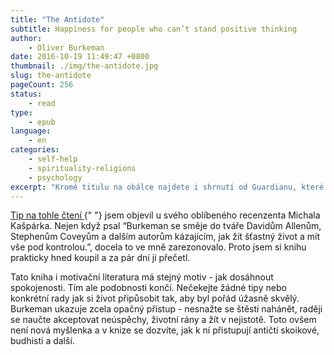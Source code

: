 ```yaml
---
title: "The Antidote"
subtitle: Happiness for people who can’t stand positive thinking
author:
    - Oliver Burkeman
date: 2016-10-19 11:49:47 +0800
thumbnail: ./img/the-antidote.jpg
slug: the-antidote
pageCount: 256
status:
    - read
type:
    - epub
language:
    - en
categories:
    - self-help
    - spirituality-religions
    - psychology
excerpt: "Kromě titulu na obálce najdete i shrnutí od Guardianu, které zní: <em>A bracing detox for the self-help junkie</em>, čili Osvěžující detox pro feťáky osobního rozvoje. Burkeman v knize tvrdí, že ke štěstí a spokojenosti vede jiná cesta, než v zběsilé honbě za lepší budoucností, neustálé vizualizaci úspěchů nebo dalších postupech, které hlásájí autoři self-help literatury. Pokud se totiž snažíte dosáhnout dokonalého výsledku, nejspíš se vám to nepovede a budete rozladění, přestože samotný výkon může být vynikající. Jako když hokejový tým vyhraje stříbro."
---
```


<p>
    <a
        href="https://finmag.penize.cz/recenze/267855-recept-na-stesti-nesnazte-se-byt-stastni-myslete-radsi-na-smrt"
        target="_blank"
        rel="noreferrer noopener"
    >
        Tip na tohle čtení
    </a>{" "}
    jsem objevil u svého oblíbeného recenzenta Michala Kašpárka. Nejen když psal
    “Burkeman se směje do tváře Davidům Allenům, Stephenům Coveyům a dalším
    autorům kázajícím, jak žít šťastný život a mít vše pod kontrolou.”, docela
    to ve mně zarezonovalo. Proto jsem si knihu prakticky hned koupil a za pár
    dní ji přečetl.
</p>

Tato kniha i motivační literatura má stejný motiv - jak dosáhnout spokojenosti. Tím ale podobnosti končí. Nečekejte žádné tipy nebo konkrétní rady jak si život připůsobit tak, aby byl pořád úžasně skvělý. Burkeman ukazuje zcela opačný přístup - nesnažte se štěstí nahánět, raději se naučte akceptovat neúspěchy, životní rány a žít v nejistotě. Toto ovšem není nová myšlenka a v knize se dozvíte, jak k ní přistupují antičtí skoikové, budhisti a další.
